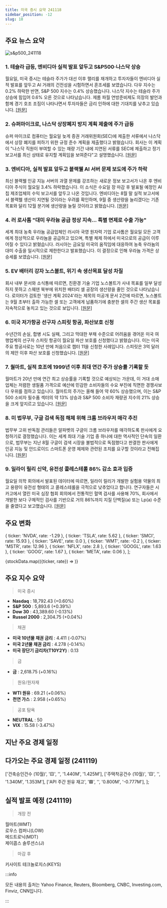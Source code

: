 ```yaml
---
title: 미국 증시 요약 241118
sidebar_position: -12
slug: 18
---
```


## 주요 뉴스 요약

![s&p500_241118](/map/241118.png)

### 1. **테슬라 급등, 엔비디아 실적 발표 앞두고 S&P500·나스닥 상승**

월요일, 미국 증시는 테슬라 주가가 대선 이후 랠리를 재개하고 투자자들이 엔비디아 실적 발표를 앞두고 AI 거래의 건전성을 시험하면서 혼조세를 보였습니다. 다우 지수는 0.2% 하락한 반면, S&P 500 지수는 0.4% 상승했습니다. 나스닥 지수는 테슬라 주가 상승에 힘입어 0.6% 오른 것으로 나타났습니다. 제롬 파월 연방준비제도 의장의 발언과 함께 경기 호조 조짐이 나타나면서 투자자들은 금리 인하에 대한 기대치를 낮추고 있습니다. [[원문]](https://finance.yahoo.com/news/live/stock-market-today-sp-500-nasdaq-climb-as-tesla-jumps-nvidia-earnings-loom-210016027.html)

### 2. **슈퍼마이크로, 나스닥 상장폐지 방지 계획 제출에 주가 급등**

슈퍼 마이크로 컴퓨터는 월요일 늦게 증권 거래위원회(SEC)에 제출한 서류에서 나스닥에서 상장 폐지를 피하기 위한 규정 준수 계획을 제출했다고 밝혔습니다. 회사는 이 계획이 "나스닥 직원이 부여할 수 있는 재량 기간 내에 지연된 서류를 SEC에 제출하고 정기 보고서를 최신 상태로 유지할 계획임을 보여준다"고 설명했습니다. [[원문]](https://finance.yahoo.com/news/super-micro-stock-surges-as-company-files-plan-to-avoid-nasdaq-delisting-230453811.html)

### 3. **엔비디아, 실적 발표 앞두고 블랙웰 AI 서버 문제 보도에 주가 하락**

최신 블랙웰 인공 지능 서버의 과열 문제를 강조하는 새로운 정보 보고서가 나온 후 엔비디아 주식이 월요일 3.4% 하락했습니다. 이 소식은 수요일 장 마감 후 발표될 예정인 AI 칩 제조업체의 수익 보고서를 앞두고 나온 것입니다. 엔비디아는 8월 말 실적 보고서에서 블랙웰 생산이 지연될 것이라는 우려를 확인하며, 9월 중 생산량을 늘리겠다는 기존 목표와 달리 12월 분기에 생산량을 늘릴 것이라고 밝혔습니다. [[원문]](https://finance.yahoo.com/news/nvidia-stock-sinks-on-reports-of-blackwell-ai-server-issues-ahead-of-earnings-150924657.html)

### 4. **러 로사톰 "대미 우라늄 공급 정상 지속... 특별 면제로 수출 가능"**

세계 최대 농축 우라늄 공급업체인 러시아 국영 원자력 기업 로사톰은 월요일 모든 고객에게 정상적으로 우라늄을 공급하고 있으며, 특별 체제 하에서 미국으로의 공급이 이루어질 수 있다고 밝혔습니다. 러시아는 금요일 미국의 움직임에 대응하여 농축 우라늄의 대미 수출을 일시적으로 제한한다고 발표했습니다. 이 결정으로 인해 우라늄 가격은 상승세를 보였습니다. [[원문]](https://www.reuters.com/markets/commodities/russia-continues-uranium-deliveries-usual-can-supply-us-under-special-waivers-2024-11-18/)

### 5. **EV 배터리 강자 노스볼트, 위기 속 생산목표 달성 차질**

회사 내부 문서와 소식통에 따르면, 친환경 기술 기업 노스볼트가 사내 목표를 일부 달성하지 못하고 스웨덴 북부에 위치한 배터리 셀 공장의 생산량을 줄인 것으로 나타났습니다. 로이터가 검토한 '생산 계획 2024'라는 제목의 미공개 문서 2건에 따르면, 노스볼트는 9월 초부터 출하 가능한 셀 또는 고객에게 납품하기에 충분한 셀의 주간 생산 목표를 지속적으로 놓치고 있는 것으로 보입니다. [[원문]](https://www.reuters.com/technology/crisis-hit-ev-battery-champion-northvolt-struggles-hit-production-targets-2024-11-18/)

### 6. **미국 저가항공 선구자 스피릿 항공, 파산보호 신청**

수년간의 손실, 합병 시도 실패, 그리고 막대한 부채 수준으로 어려움을 겪어온 미국 여행업계의 선구자 스피릿 항공이 월요일 파산 보호를 신청했다고 밝혔습니다. 이는 미국 주요 항공사로는 10년 만에 처음으로 챕터 11을 신청한 사례입니다. 스피릿은 3억 달러의 제안 이후 파산 보호를 신청했습니다. [[원문]](https://www.reuters.com/business/aerospace-defense/spirit-airlines-files-bankruptcy-2024-11-18/)

### 7. **월마트, 실적 호조에 1999년 이후 최대 연간 주가 상승률 기록할 듯**

월마트가 20년 만에 연간 최고 상승률을 기록할 것으로 예상되는 가운데, 이 거대 소매업체는 저렴한 생필품 가격으로 예산에 민감한 소비자들의 수요 부진에 직면한 경쟁사보다 우위를 점하고 있습니다. 월마트의 주가는 올해 들어 약 60% 상승했으며, 이는 S&P 500 소비자 필수품 섹터의 약 13% 상승과 S&P 500 소비자 재량권 지수의 21% 상승을 크게 앞지르고 있습니다. [[원문]](https://www.reuters.com/business/retail-consumer/walmart-stock-set-best-year-since-1999-profits-jump-2024-11-18/)

### 8. **미 법무부, 구글 검색 독점 해체 위해 크롬 브라우저 매각 추진**

법무부 고위 반독점 관리들은 알파벳의 구글이 크롬 브라우저를 매각하도록 판사에게 요청하기로 결정했습니다. 이는 세계 최대 기술 기업 중 하나에 대한 역사적인 단속의 일환으로, 법무부는 지난 8월 구글이 검색 시장을 불법적으로 독점했다고 판결한 판사에게 인공 지능 및 안드로이드 스마트폰 운영 체제와 관련된 조치를 요구할 것이라고 전해집니다. [[원문]](https://www.bloomberg.com/news/articles/2024-11-18/doj-will-push-google-to-sell-off-chrome-to-break-search-monopoly?srnd=phx-markets&embedded-checkout=true)

### 9. **일라이 릴리 신약, 유전성 콜레스테롤 86% 감소 효과 입증**

월요일 의학 회의에서 발표된 데이터에 따르면, 일라이 릴리가 개발한 실험용 약물의 최고 용량이 유전성 형태의 고 콜레스테롤을 극적으로 낮추었다고 합니다. 연구자들은 시카고에서 열린 미국 심장 협회 회의에서 전통적인 혈액 검사를 사용해 70%, 회사에서 개발한 보다 구체적인 검사를 기반으로 거의 86%까지 지질 단백질(a) 또는 Lp(a) 수준을 줄였다고 보고했습니다. [[원문]](https://www.reuters.com/business/healthcare-pharmaceuticals/lilly-pill-cuts-genetic-form-cholesterol-nearly-86-study-2024-11-18/)

## 주요 변화

  { ticker: 'NVDA', rate: -1.29 },
  { ticker: 'TSLA', rate: 5.62 },
  { ticker: 'SMCI', rate: 15.93 },
  { ticker: 'SAVE', rate: 0.0 },
  { ticker: 'WMT', rate: -0.2 },
  { ticker: 'MSTR', rate: 12.96 },
  { ticker: 'NFLX', rate: 2.8 },
  { ticker: 'GOOGL', rate: 1.63 },
  { ticker: 'GOOG', rate: 1.67 },
  { ticker: 'META', rate: 0.06 },
];

{stockData.map(({ticker, rate}) => <StockCardMini key={ticker} ticker={ticker} rate={rate}></StockCardMini>)}

## 주요 지수 요약

> 미국 증시

- **Nasdaq** : 18,792.43 (+0.60%)
- **S&P 500** : 5,893.6 (+0.39%)
- **Dow 30** : 43,389.60 (-0.13%)
- **Russel 2000** : 2,304.75 (+0.04%)

> 채권

- **미국 10년물 채권 금리** : 4.411 (-0.07%)
- **미국 2년물 채권 금리** : 4.278 (-0.14%)
- **미국 장단기 금리차(T10Y2Y)** : 0.13

> 금

- **금** : 2,618.75 (+0.16%)

> 원유/원자재

- **WTI 원유** : 69.21 (+0.06%)
- **천연 가스** : 2.958 (+0.65%)

> 공포 탐욕

- **NEUTRAL** : 50
- **VIX** : 15.58 (-3.47%)

## 지난 주요 경제 일정


<EconomicCalendar data={eventsData} />

## 다가오는 주요 경제 일정 (241119)

  ['건축승인건수 (10월)', '🟨', '', '1.440M', '1.425M'],
  ['주택착공건수 (10월)', '🟨', '', '1.340M', '1.353M'],
  ['API 주간 원유 재고', '🟩', '', '0.800M', '-0.777M'],
];

<EconomicCalendar data={nextEventsData} />

## 실적 발표 예정 (241119)

> 개장 전

월마트(WMT)  
로우스 컴퍼니(LOW)  
메드트로닉(MDT)  
제이콥스 솔루션스(J)

> 마감 후

키사이트 테크놀로지스(KEYS)

:::info

모든 내용의 출처는 Yahoo Finance, Reuters, Bloomberg, CNBC, Investing.com, Finviz, CNN입니다.

:::
